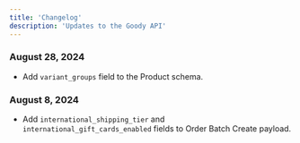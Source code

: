 ```yaml
---
title: 'Changelog'
description: 'Updates to the Goody API'
---
```


### August 28, 2024

- Add `variant_groups` field to the Product schema.

### August 8, 2024

- Add `international_shipping_tier` and `international_gift_cards_enabled` fields to Order Batch Create payload.